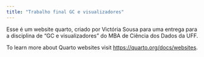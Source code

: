 ```yaml
---
title: "Trabalho final GC e visualizadores"
---
```


Esse é um website quarto, criado por Victória Sousa para uma entrega para a disciplina de "GC e visualizadores" do MBA de Ciência dos Dados da UFF.

To learn more about Quarto websites visit <https://quarto.org/docs/websites>.
